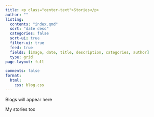 ---
title: <p class="center-text">Stories</p>
author: ""
listing:
  contents: "index.qmd"
  sort: "date desc"
  categories: false
  sort-ui: true
  filter-ui: true
  feed: true
  fields: [image, date, title, description, categories, author]
  type: grid
page-layout: full

comments: false
format:
  html:
    css: blog.css
---

Blogs will appear here

My stories too
